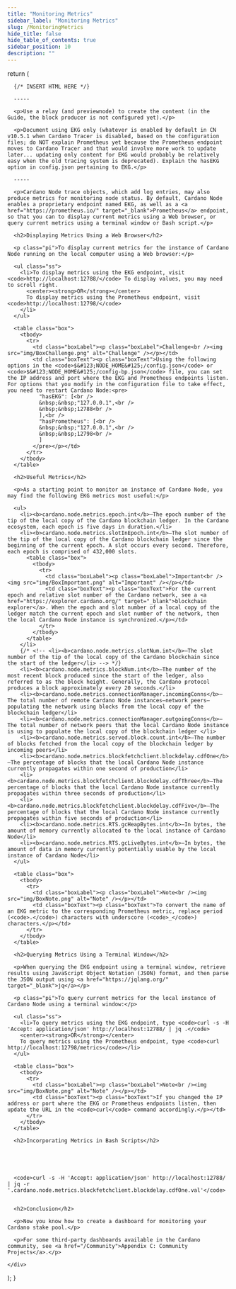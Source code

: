 ```yaml
---
title: "Monitoring Metrics"
sidebar_label: "Monitoring Metrics"
slug: /MonitoringMetrics
hide_title: false
hide_table_of_contents: true
sidebar_position: 10
description: ""
---
```



  return (
    <div>

      {/* INSERT HTML HERE */}

      -----

      <p>Use a relay (and previewnode) to create the content (in the Guide, the block producer is not configured yet).</p>

      <p>Document using EKG only (whatever is enabled by default in CN v10.5.1 when Cardano Tracer is disabled, based on the configuration files; do NOT explain Prometheus yet because the Prometheus endpoint moves to Cardano Tracer and that would involve more work to update later... updating only content for EKG would probably be relatively easy when the old tracing system is deprecated). Explain the hasEKG option in config.json pertaining to EKG.</p>

      -----

      <p>Cardano Node trace objects, which add log entries, may also produce metrics for monitoring node status. By default, Cardano Node enables a proprietary endpoint named EKG, as well as a <a href="https://prometheus.io/" target="_blank">Prometheus</a> endpoint, so that you can to display current metrics using a Web browser, or query current metrics using a terminal window or Bash script.</p>

      <h2>Displaying Metrics Using a Web Browser</h2>

      <p class="pi">To display current metrics for the instance of Cardano Node running on the local computer using a Web browser:</p>
      
      <ul class="ss">
        <li>To display metrics using the EKG endpoint, visit <code>http://localhost:12788/</code> To display values, you may need to scroll right.
          <center><strong>OR</strong></center>
          To display metrics using the Prometheus endpoint, visit <code>http://localhost:12798/</code>
        </li>
      </ul>

      <table class="box">
        <tbody>
          <tr>
            <td class="boxLabel"><p class="boxLabel">Challenge<br /><img src="img/BoxChallenge.png" alt="Challenge" /></p></td>
            <td class="boxText"><p class="boxText">Using the following options in the <code>$&#123;NODE_HOME&#125;/config.json</code> or <code>$&#123;NODE_HOME&#125;/config-bp.json</code> file, you can set the IP address and port where the EKG and Prometheus endpoints listen. For options that you modify in the configuration file to take effect, you need to restart Cardano Node:<pre>
              "hasEKG": [<br />
              &nbsp;&nbsp;"127.0.0.1",<br />
              &nbsp;&nbsp;12788<br />
              ],<br />
              "hasPrometheus": [<br />
              &nbsp;&nbsp;"127.0.0.1",<br />
              &nbsp;&nbsp;12798<br />
              ]
            </pre></p></td>
          </tr>
        </tbody>
      </table>

      <h2>Useful Metrics</h2>

      <p>As a starting point to monitor an instance of Cardano Node, you may find the following EKG metrics most useful:</p>

      <ul>
        <li><b>cardano.node.metrics.epoch.int</b>—The epoch number of the tip of the local copy of the Cardano blockchain ledger. In the Cardano ecosystem, each epoch is five days in duration.</li>
        <li><b>cardano.node.metrics.slotInEpoch.int</b>—The slot number of the tip of the local copy of the Cardano blockchain ledger since the beginning of the current epoch. A slot occurs every second. Therefore, each epoch is comprised of 432,000 slots.
          <table class="box">
            <tbody>
              <tr>
                <td class="boxLabel"><p class="boxLabel">Important<br /><img src="img/BoxImportant.png" alt="Important" /></p></td>
                <td class="boxText"><p class="boxText">For the current epoch and relative slot number of the Cardano network, see a <a href="https://explorer.cardano.org/" target="_blank">blockchain explorer</a>. When the epoch and slot number of a local copy of the ledger match the current epoch and slot number of the network, then the local Cardano Node instance is synchronized.</p></td>
              </tr>
            </tbody>
          </table>
        </li>
        {/* <!-- <li><b>cardano.node.metrics.slotNum.int</b>—The slot number of the tip of the local copy of the Cardano blockchain since the start of the ledger</li> --> */}
        <li><b>cardano.node.metrics.blockNum.int</b>—The number of the most recent block produced since the start of the ledger, also referred to as the block height. Generally, the Cardano protocol produces a block approximately every 20 seconds.</li>
        <li><b>cardano.node.metrics.connectionManager.incomingConns</b>—The total number of remote Cardano Node instances—network peers—populating the network using blocks from the local copy of the blockchain ledger</li>
        <li><b>cardano.node.metrics.connectionManager.outgoingConns</b>—The total number of network peers that the local Cardano Node instance is using to populate the local copy of the blockchain ledger </li>
        <li><b>cardano.node.metrics.served.block.count.int</b>—The number of blocks fetched from the local copy of the blockchain ledger by incoming peers</li>
        <li><b>cardano.node.metrics.blockfetchclient.blockdelay.cdfOne</b>—The percentage of blocks that the local Cardano Node instance currently propagates within one second of production</li>
        <li><b>cardano.node.metrics.blockfetchclient.blockdelay.cdfThree</b>—The percentage of blocks that the local Cardano Node instance currently propagates within three seconds of production</li>
        <li><b>cardano.node.metrics.blockfetchclient.blockdelay.cdfFive</b>—The percentage of blocks that the local Cardano Node instance currently propagates within five seconds of production</li>
        <li><b>cardano.node.metrics.RTS.gcHeapBytes.int</b>—In bytes, the amount of memory currently allocated to the local instance of Cardano Node</li>
        <li><b>cardano.node.metrics.RTS.gcLiveBytes.int</b>—In bytes, the amount of data in memory currently potentially usable by the local instance of Cardano Node</li>
      </ul>

      <table class="box">
        <tbody>
          <tr>
            <td class="boxLabel"><p class="boxLabel">Note<br /><img src="img/BoxNote.png" alt="Note" /></p></td>
            <td class="boxText"><p class="boxText">To convert the name of an EKG metric to the corresponding Prometheus metric, replace period (<code>.</code>) characters with underscore (<code>_</code>) characters.</p></td>
          </tr>
        </tbody>
      </table>

      <h2>Querying Metrics Using a Terminal Window</h2>

      <p>When querying the EKG endpoint using a terminal window, retrieve results using JavaScript Object Notation (JSON) format, and then parse the JSON output using <a href="https://jqlang.org/" target="_blank">jq</a></p>

      <p class="pi">To query current metrics for the local instance of Cardano Node using a terminal window:</p>

      <ul class="ss">
        <li>To query metrics using the EKG endpoint, type <code>curl -s -H 'Accept: application/json' http://localhost:12788/ | jq .</code>
        <center><strong>OR</strong></center>
        To query metrics using the Prometheus endpoint, type <code>curl http://localhost:12798/metrics</code></li>
      </ul>

      <table class="box">
        <tbody>
          <tr>
            <td class="boxLabel"><p class="boxLabel">Note<br /><img src="img/BoxNote.png" alt="Note" /></p></td>
            <td class="boxText"><p class="boxText">If you changed the IP address or port where the EKG or Prometheus endpoints listen, then update the URL in the <code>curl</code> command accordingly.</p></td>
          </tr>
        </tbody>
      </table>

      <h2>Incorporating Metrics in Bash Scripts</h2>





      <code>curl -s -H 'Accept: application/json' http://localhost:12788/ | jq -r '.cardano.node.metrics.blockfetchclient.blockdelay.cdfOne.val'</code>


      <h2>Conclusion</h2>

      <p>Now you know how to create a dashboard for monitoring your Cardano stake pool.</p>

      <p>For some third-party dashboards available in the Cardano community, see <a href="/Community">Appendix C: Community Projects</a>.</p>

    </div>
  );
}

<HTMLContent />

